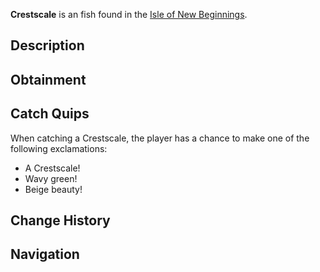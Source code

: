 {{FishInfobox
|image          = Crestscale.png
|rarity         = Uncommon
|sea            = Second Sea
|location       = [[Isle of New Beginnings]]
|sublocation    = 
|sources        = Fishing Rod
|radar_location = 
|prog_speed     = +16
|xp             = 50
|weather        = Windy
|time           = 
|season         = Summer
|bait           = Seaweed
|base_weight    = 30
|base_value     = 105
|weight_range   = 18
|base_chance    = 95
|base_resil     = 60
}}
'''Crestscale''' is an {{Rarity|Uncommon}} fish found in the [[Isle of New Beginnings]].

== Description ==
{{Description|A small green fish with beige fins, its scales rising like a gentle wave.|Bestiary Entry}}

== Obtainment ==
{{Description|It basks where the breeze meets the tide.|Bestiary Hint}}
{{Fish Availability|
Isle of New Beginnings
|top_rods      = 
Free Spirit Rod\347491.58\210133.67;
Azure Of Lagoon\310130.39\262452.55;
Trident Rod\308992.07\263238.99;
Leviathan's Fang Rod\304723.53\262010.11;
Firefly Rod\280253.47\266688.45;
Carbon Rod\206433.28\182221.69;
Candy Cane Rod\202971.68\179166.09;
Long Rod\223561.09\216626.54;
Brick Built Rod\249473.6\257237.51;
Rapid Rod\225177.48\220869.5;
Haunted Rod\224746.21\220168.33;
Fungal Rod\226899.32\222558.4;
Verdant Shear Rod\269543.89\233297.83;
Blazebringer Rod\269542.93\231760.8;
No-Life Rod\251249.41\208952.41;
Seraphic Rod\235849.05\200926.41;
Ethereal Prism Rod\233395.41\197687.09;
Depthseeker Rod\226429.86\199231.83;
Challenger's Rod\226214.72\186952.5;
Rod Of The Forgotten Fang\225722.77\189867.19;
Avalanche Rod\224102.69\197693.84;
Rod Of The Exalted One\222976.3\192992.27;
Volcanic Rod\221699.91\188018.04;
Zeus Rod\220835.85\187285.25;
Rod Of The Depths\220205.76\178218.28;
Steady Rod\182896.36\161750.6
|recommended   = Free Spirit Rod
}}

== Catch Quips ==
When catching a Crestscale, the player has a chance to make one of the following exclamations:
* A Crestscale!
* Wavy green!
* Beige beauty!

== Change History ==
{{Change History|{{subst:Current Version}}}}

== Navigation ==
{{Fish Navbox|Isle of New Beginnings}}